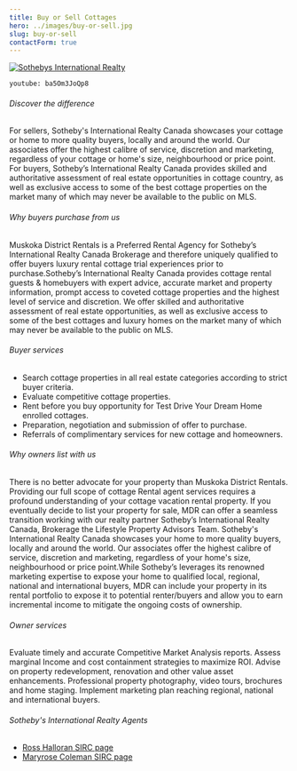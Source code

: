 ```yaml
---
title: Buy or Sell Cottages
hero: ../images/buy-or-sell.jpg
slug: buy-or-sell
contactForm: true
---
```


[![Sothebys International Realty](../images/sir-canada.jpg)](https://sothebysrealty.ca/en/kolbuc-halloran-team/#about-maryrose-coleman)

`youtube: ba5Om3JoQp8`

###### Discover the difference

For sellers, Sotheby's International Realty Canada showcases your cottage or home to more quality buyers, locally and around the world. Our associates offer the highest calibre of service, discretion and marketing, regardless of your cottage or home's size, neighbourhood or price point. For buyers, Sotheby’s International Realty Canada provides skilled and authoritative assessment of real estate opportunities in cottage country, as well as exclusive access to some of the best cottage properties on the market many of which may never be available to the public on MLS.

###### Why buyers purchase from us

Muskoka District Rentals is a Preferred Rental Agency for Sotheby’s International Realty Canada Brokerage and therefore uniquely qualified to offer buyers luxury rental
cottage trial experiences prior to purchase.Sotheby’s International Realty Canada provides cottage rental guests & homebuyers with expert advice, accurate market and
property information, prompt access to coveted cottage properties and the highest level of service and discretion. We offer skilled and authoritative assessment of real
estate opportunities, as well as exclusive access to some of the best cottages and luxury homes on the market many of which may never be available to the public on MLS.

###### Buyer services

- Search cottage properties in all real estate categories according to strict buyer criteria.
- Evaluate competitive cottage properties.
- Rent before you buy opportunity for Test Drive Your Dream Home enrolled cottages.
- Preparation, negotiation and submission of offer to purchase.
- Referrals of complimentary services for new cottage and homeowners.

###### Why owners list with us

There is no better advocate for your property than Muskoka District Rentals. Providing our full scope of cottage Rental agent services requires a profound understanding of
your cottage vacation rental property. If you eventually decide to list your property for sale, MDR can offer a seamless transition working with our realty partner Sotheby’s
International Realty Canada, Brokerage the Lifestyle Property Advisors Team. Sotheby's International Realty Canada showcases your home to more quality buyers, locally
and around the world. Our associates offer the highest calibre of service, discretion and marketing, regardless of your home's size, neighbourhood or price point.While
Sotheby’s leverages its renowned marketing expertise to expose your home to qualified local, regional, national and international buyers, MDR can include your property in
its rental portfolio to expose it to potential renter/buyers and allow you to earn incremental income to mitigate the ongoing costs of ownership.

###### Owner services

Evaluate timely and accurate Competitive Market Analysis reports.
Assess marginal Income and cost containment strategies to maximize ROI.
Advise on property redevelopment, renovation and other value asset enhancements.
Professional property photography, video tours, brochures and home staging.
Implement marketing plan reaching regional, national and international buyers.

###### Sotheby's International Realty Agents

- [Ross Halloran SIRC page](https://sothebysrealty.ca/en/real-estate-agent/ross-halloran/listings/my-listings/)
- [Maryrose Coleman SIRC page](https://sothebysrealty.ca/en/kolbuc-halloran-team/#about-maryrose-coleman)

<ContactUs />
